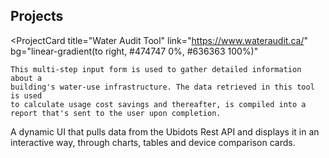 ## Projects

<ProjectCard
    title="Water Audit Tool"
    link="https://www.wateraudit.ca/"
    bg="linear-gradient(to right, #474747 0%, #636363 100%)"
>
    This multi-step input form is used to gather detailed information about a
    building's water-use infrastructure. The data retrieved in this tool is used
    to calculate usage cost savings and thereafter, is compiled into a
    report that's sent to the user upon completion.
</ProjectCard>
<ProjectCard
    title="IoT Device Dashboard"
    link="https://iotdashboard.netlify.app/"
    bg="linear-gradient(to right, #474747 0%, #636363 100%)"
>
    A dynamic UI that pulls data from the Ubidots Rest API and displays it in an
    interactive way, through charts, tables and device comparison cards.
</ProjectCard>
